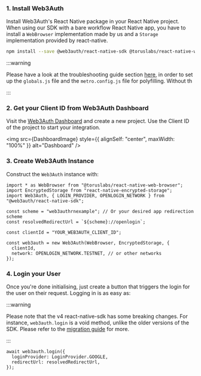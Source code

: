 
### 1. Install Web3Auth

Install Web3Auth's React Native package in your React Native project. When using our SDK with a bare workflow React Native app, you have to install a
`WebBrowser` implementation made by us and a `Storage` implementation provided by react-native.

```bash npm2yarn
npm install --save @web3auth/react-native-sdk @toruslabs/react-native-web-browser react-native-encrypted-storage
```

:::warning

Please have a look at the troubleshooting guide section [here](/docs/sdk/pnp/react-native/install#fixing-buffer-issues-in-bare-workflow), in order to
set up the `globals.js` file and the `metro.config.js` file for polyfilling. Without th

:::

### 2. Get your Client ID from Web3Auth Dashboard

Visit the [Web3Auth Dashboard](https://dashboard.web3auth.io) and create a new project. Use the Client ID of the project to start your integration.

<img src={DashboardImage} style={{ alignSelf: "center", maxWidth: "100%" }} alt="Dashboard" />

### 3. Create Web3Auth Instance

Construct the `Web3Auth` instance with:

```tsx
import * as WebBrowser from "@toruslabs/react-native-web-browser";
import EncryptedStorage from "react-native-encrypted-storage";
import Web3Auth, { LOGIN_PROVIDER, OPENLOGIN_NETWORK } from "@web3auth/react-native-sdk";

const scheme = "web3authrnexample"; // Or your desired app redirection scheme
const resolvedRedirectUrl = `${scheme}://openlogin`;

const clientId = "YOUR_WEB3AUTH_CLIENT_ID";

const web3auth = new Web3Auth(WebBrowser, EncryptedStorage, {
  clientId,
  network: OPENLOGIN_NETWORK.TESTNET, // or other networks
});
```

### 4. Login your User

Once you're done initialising, just create a button that triggers the login for the user on their request. Logging in is as easy as:

:::warning

Please note that the v4 react-native-sdk has some breaking changes. For instance, `web3auth.login` is a void method, unlike the older versions of the
SDK. Please refer to the [migration guide](/docs/sdk/pnp/react-native/migration-guide-to-v4) for more.

:::

```tsx
await web3auth.login({
  loginProvider: LoginProvider.GOOGLE,
  redirectUrl: resolvedRedirectUrl,
});
```
